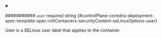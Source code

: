 
<details className="config-field" data-expandable="false" open>
<summary>

########### `user` <span className="config-field-required" data-required="false">required</span> <span className="config-field-type">string</span> <span className="config-field-default"></span> <span className="config-field-enum"></span> {#controlPlane-coredns-deployment-spec-template-spec-initContainers-securityContext-seLinuxOptions-user}

User is a SELinux user label that applies to the container.

</summary>



</details>
